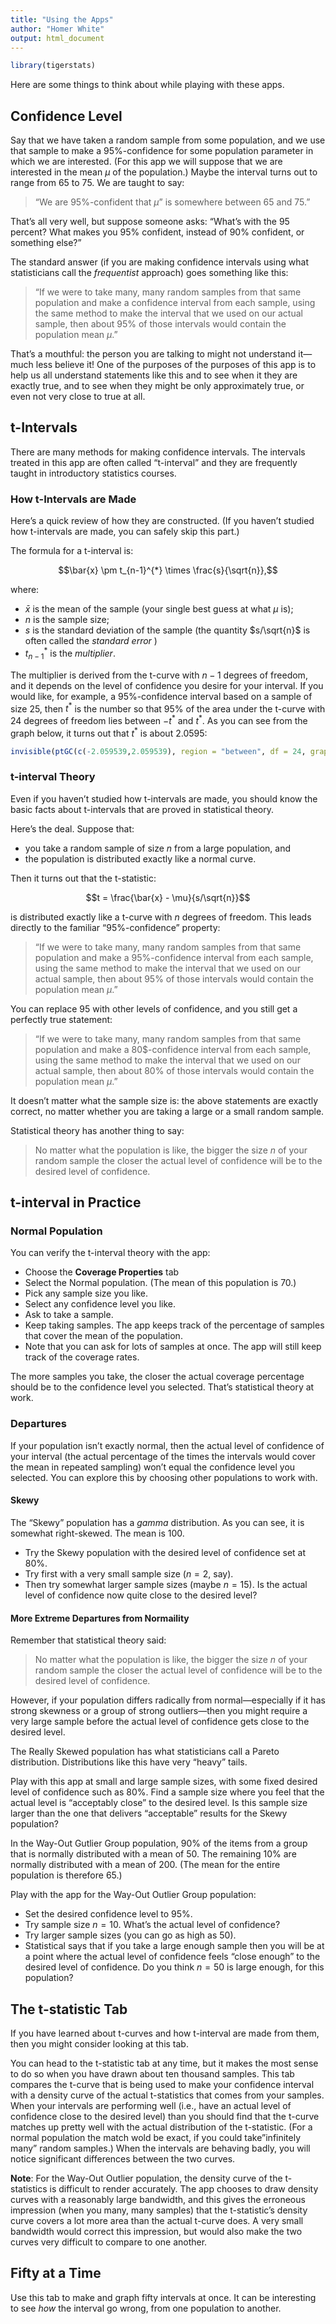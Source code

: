 ```yaml
---
title: "Using the Apps"
author: "Homer White"
output: html_document
---
```


```r
library(tigerstats)
```


Here are some things to think about while playing with these apps.

## Confidence Level

Say that we have taken a random sample from some population, and we use that sample to make a 95%-confidence for some population parameter in which we are interested.  (For this app we will suppose that we are interested in the mean $\mu$ of the population.)  Maybe the interval turns out to range from 65 to 75.  We are taught to say:

>"We are 95%-confident that $\mu$" is somewhere between 65 and 75."

That's all very well, but suppose someone asks:  "What's with the 95 percent?  What makes you 95% confident, instead of 90% confident, or something else?"

The standard answer (if you are making confidence intervals using what statisticians call the *frequentist* approach) goes something like this:

>"If we were to take many, many random samples from that same population and make a confidence interval from each sample, using the same method to make the interval that we used on our actual sample, then about 95% of those intervals would contain the population mean $\mu$."

That's a mouthful:  the person you are talking to might not understand it---much less believe it!  One of the purposes of the purposes of this app is to help us all understand statements like this and to see when it they are exactly true, and to see when they might be only approximately true, or even not very close to true at all.

## t-Intervals

There are many methods for making confidence intervals.  The intervals treated in this app are often called "t-interval" and they are frequently taught in introductory statistics courses.  

### How t-Intervals are Made

Here's a quick review of how they are constructed.  (If you haven't studied how t-intervals are made, you can safely skip this part.)

The formula for a t-interval is:

$$\bar{x} \pm t_{n-1}^{*} \times \frac{s}{\sqrt{n}},$$

where:

* $\bar{x}$ is the mean of the sample (your single best guess at what $\mu$ is);
* $n$ is the sample size;
* $s$ is the standard deviation of the sample (the quantity $s/\sqrt{n}$ is often called the *standard error* )
* $t_{n-1}^{*}$ is the *multiplier*.

The multiplier is derived from the t-curve with $n-1$ degrees of freedom, and it depends on the level of confidence you desire for your interval.  If you would like, for example, a 95%-confidence interval based on a sample of size 25, then $t^*$ is the number so that 95% of the area under the t-curve with 24 degrees of freedom lies between $-t^*$ and $t^*$.  As you can see from the graph below, it turns out that $t^*$ is about 2.0595:

```r
invisible(ptGC(c(-2.059539,2.059539), region = "between", df = 24, graph = TRUE))
```


### t-interval Theory

Even if you haven't studied how t-intervals are made, you should know the basic facts about t-intervals that are proved in statistical theory.

Here's the deal.  Suppose that:

* you take a random sample of size $n$ from a large population, and
* the population is distributed exactly like a normal curve.

Then it turns out that the t-statistic:

$$t = \frac{\bar{x} - \mu}{s/\sqrt{n}}$$

is distributed exactly like a t-curve with $n$ degrees of freedom.  This leads directly to the familiar "95%-confidence" property:

>"If we were to take many, many random samples from that same population and make a 95%-confidence interval from each sample, using the same method to make the interval that we used on our actual sample, then about 95% of those intervals would contain the population mean $\mu$."

You can replace 95 with other levels of confidence, and you still get a perfectly true statement:

>"If we were to take many, many random samples from that same population and make a 80$-confidence interval from each sample, using the same method to make the interval that we used on our actual sample, then about 80% of those intervals would contain the population mean $\mu$."


It doesn't matter what the sample size is:  the above statements are exactly correct, no matter whether you are taking a large or a small random sample.

Statistical theory has another thing to say:

>No matter what the population is like, the bigger the size $n$ of your random sample the closer the actual level of confidence will be to the desired level of confidence.

## t-interval in Practice

### Normal Population

You can verify the t-interval theory with the app:

* Choose the **Coverage Properties** tab
* Select the Normal population.  (The mean of this population is 70.)
* Pick any sample size you like.
* Select any confidence level you like.
* Ask to take a sample.
* Keep taking samples.  The app keeps track of the percentage of samples that cover the mean of the population.
*  Note that you can ask for lots of samples at once.  The app will still keep track of the coverage rates.

The more samples you take, the closer the actual coverage percentage should be to the confidence level you selected.  That's statistical theory at work.

### Departures

If your population isn't exactly normal, then the actual level of confidence of your interval (the actual percentage of the times the intervals would cover the mean in repeated sampling) won't equal the confidence level you selected.  You can explore this by choosing other populations to work with.

#### Skewy

The "Skewy" population has a *gamma* distribution.  As you can see, it is somewhat right-skewed.  The mean is 100.

* Try the Skewy population with the desired level of confidence set at 80%.
* Try first with a very small sample size ($n = 2$, say).
* Then try somewhat larger sample sizes (maybe $n = 15$).  Is the actual level of confidence now quite close to the desired level?

#### More Extreme Departures from Normaility

Remember that statistical theory said:

>No matter what the population is like, the bigger the size $n$ of your random sample the closer the actual level of confidence will be to the desired level of confidence.

However, if your population differs radically from normal---especially if it has strong skewness or a group of strong outliers---then you might require a very large sample before the actual level of confidence gets close to the desired level.

The Really Skewed population has what statisticians call a Pareto distribution.  Distributions like this have very "heavy" tails.

Play with this app at small and large sample sizes, with some fixed desired level of confidence such as 80%. Find a sample size where you feel that the actual level is "acceptably close" to the desired level.  Is this sample size larger than the one that delivers "acceptable" results for the Skewy population?

In the Way-Out Gutlier Group population, 90% of the items from a group that is normally distributed with a mean of 50.  The remaining 10% are normally distributed with a mean of 200.  (The mean for the entire population is therefore 65.)

Play with the app for the Way-Out Outlier Group population:

* Set the desired confidence level to 95%.
* Try sample size $n = 10$.  What's the actual level of confidence?
* Try larger sample sizes (you can go as high as 50).
* Statistical says that if you take a large enough sample then you will be at a point where the actual level of confidence feels "close enough" to the desired level of confidence.  Do you think $n = 50$ is large enough, for this population?

## The t-statistic Tab

If you have learned about t-curves and how t-interval are made from them, then you might consider looking at this tab.

You can head to the t-statistic tab at any time, but it makes the most sense to do so when you have drawn about ten thousand samples.  This tab compares the t-curve that is being used to make your confidence interval with a density curve of the actual t-statistics that comes from your samples.  When your intervals are performing well (i.e., have an actual level of confidence close to the desired level) than you should find that the t-curve matches up pretty well with the actual distribution of the t-statistic.  (For a normal population the match wold be exact, if you could take"infinitely many" random samples.)  When the intervals are behaving badly, you will notice significant differences between the two curves.

**Note**:  For the Way-Out Outlier population, the density curve of the t-statistics is difficult to render accurately.  The app chooses to draw density curves with a reasonably large bandwidth, and this gives the erroneous impression (when you many, many samples) that the t-statistic's density curve covers a lot more area than the actual t-curve does.  A very small bandwidth would correct this impression, but would also make the two curves very difficult to compare to one another.

## Fifty at a Time

Use this tab to make and graph fifty intervals at once.  It can be interesting to see *how* the interval go wrong, from one population to another.

